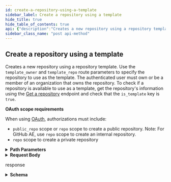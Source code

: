 ```yaml
---
id: create-a-repository-using-a-template
sidebar_label: Create a repository using a template
hide_title: true
hide_table_of_contents: true
api: {"description":"Creates a new repository using a repository template. Use the `template_owner` and `template_repo` route parameters to specify the repository to use as the template. The authenticated user must own or be a member of an organization that owns the repository. To check if a repository is available to use as a template, get the repository's information using the [Get a repository](https://docs.github.com/rest/reference/repos#get-a-repository) endpoint and check that the `is_template` key is `true`.\n\n**OAuth scope requirements**\n\nWhen using [OAuth](https://docs.github.com/apps/building-oauth-apps/understanding-scopes-for-oauth-apps/), authorizations must include:\n\n*   `public_repo` scope or `repo` scope to create a public repository. Note: For GitHub AE, use `repo` scope to create an internal repository.\n*   `repo` scope to create a private repository","externalDocs":{"description":"API method documentation","url":"https://docs.github.com/rest/reference/repos/#create-a-repository-using-a-template"},"operationId":"repos/create-using-template","parameters":[{"in":"path","name":"template_owner","required":true,"schema":{"type":"string"}},{"in":"path","name":"template_repo","required":true,"schema":{"type":"string"}}],"requestBody":{"content":{"application/json":{"example":{"description":"This is your first repository","include_all_branches":false,"name":"Hello-World","owner":"octocat","private":false},"schema":{"properties":{"description":{"description":"A short description of the new repository.","type":"string"},"include_all_branches":{"default":false,"description":"Set to `true` to include the directory structure and files from all branches in the template repository, and not just the default branch. Default: `false`.","type":"boolean"},"name":{"description":"The name of the new repository.","type":"string"},"owner":{"description":"The organization or person who will own the new repository. To create a new repository in an organization, the authenticated user must be a member of the specified organization.","type":"string"},"private":{"default":false,"description":"Either `true` to create a new private repository or `false` to create a new public one.","type":"boolean"}},"required":["name"],"type":"object"}}}},"responses":{"201":{"content":{"application/json":{"examples":{"default":{"value":{"allow_rebase_merge":true,"archive_url":"https://api.github.com/repos/octocat/Hello-World/{archive_format}{/ref}","archived":false,"assignees_url":"https://api.github.com/repos/octocat/Hello-World/assignees{/user}","blobs_url":"https://api.github.com/repos/octocat/Hello-World/git/blobs{/sha}","branches_url":"https://api.github.com/repos/octocat/Hello-World/branches{/branch}","clone_url":"https://github.com/octocat/Hello-World.git","collaborators_url":"https://api.github.com/repos/octocat/Hello-World/collaborators{/collaborator}","comments_url":"https://api.github.com/repos/octocat/Hello-World/comments{/number}","commits_url":"https://api.github.com/repos/octocat/Hello-World/commits{/sha}","compare_url":"https://api.github.com/repos/octocat/Hello-World/compare/{base}...{head}","contents_url":"https://api.github.com/repos/octocat/Hello-World/contents/{+path}","contributors_url":"https://api.github.com/repos/octocat/Hello-World/contributors","created_at":"2011-01-26T19:01:12.000Z","default_branch":"master","deployments_url":"https://api.github.com/repos/octocat/Hello-World/deployments","description":"This your first repo!","disabled":false,"downloads_url":"https://api.github.com/repos/octocat/Hello-World/downloads","events_url":"https://api.github.com/repos/octocat/Hello-World/events","fork":false,"forks":9,"forks_count":9,"forks_url":"https://api.github.com/repos/octocat/Hello-World/forks","full_name":"octocat/Hello-World","git_commits_url":"https://api.github.com/repos/octocat/Hello-World/git/commits{/sha}","git_refs_url":"https://api.github.com/repos/octocat/Hello-World/git/refs{/sha}","git_tags_url":"https://api.github.com/repos/octocat/Hello-World/git/tags{/sha}","git_url":"git:github.com/octocat/Hello-World.git","has_downloads":true,"has_issues":true,"has_pages":false,"has_projects":true,"has_wiki":true,"homepage":"https://github.com","hooks_url":"https://api.github.com/repos/octocat/Hello-World/hooks","html_url":"https://github.com/octocat/Hello-World","id":1296269,"is_template":false,"issue_comment_url":"https://api.github.com/repos/octocat/Hello-World/issues/comments{/number}","issue_events_url":"https://api.github.com/repos/octocat/Hello-World/issues/events{/number}","issues_url":"https://api.github.com/repos/octocat/Hello-World/issues{/number}","keys_url":"https://api.github.com/repos/octocat/Hello-World/keys{/key_id}","labels_url":"https://api.github.com/repos/octocat/Hello-World/labels{/name}","language":null,"languages_url":"https://api.github.com/repos/octocat/Hello-World/languages","license":{"html_url":"https://github.com/licenses/mit","key":"mit","name":"MIT License","node_id":"MDc6TGljZW5zZW1pdA==","spdx_id":"MIT","url":"https://api.github.com/licenses/mit"},"merges_url":"https://api.github.com/repos/octocat/Hello-World/merges","milestones_url":"https://api.github.com/repos/octocat/Hello-World/milestones{/number}","mirror_url":"git:git.example.com/octocat/Hello-World","name":"Hello-World","node_id":"MDEwOlJlcG9zaXRvcnkxMjk2MjY5","notifications_url":"https://api.github.com/repos/octocat/Hello-World/notifications{?since,all,participating}","open_issues":0,"open_issues_count":0,"owner":{"avatar_url":"https://github.com/images/error/octocat_happy.gif","events_url":"https://api.github.com/users/octocat/events{/privacy}","followers_url":"https://api.github.com/users/octocat/followers","following_url":"https://api.github.com/users/octocat/following{/other_user}","gists_url":"https://api.github.com/users/octocat/gists{/gist_id}","gravatar_id":"","html_url":"https://github.com/octocat","id":1,"login":"octocat","node_id":"MDQ6VXNlcjE=","organizations_url":"https://api.github.com/users/octocat/orgs","received_events_url":"https://api.github.com/users/octocat/received_events","repos_url":"https://api.github.com/users/octocat/repos","site_admin":false,"starred_url":"https://api.github.com/users/octocat/starred{/owner}{/repo}","subscriptions_url":"https://api.github.com/users/octocat/subscriptions","type":"User","url":"https://api.github.com/users/octocat"},"permissions":{"admin":false,"pull":true,"push":false},"private":false,"pulls_url":"https://api.github.com/repos/octocat/Hello-World/pulls{/number}","pushed_at":"2011-01-26T19:06:43.000Z","releases_url":"https://api.github.com/repos/octocat/Hello-World/releases{/id}","size":108,"ssh_url":"git@github.com:octocat/Hello-World.git","stargazers_count":80,"stargazers_url":"https://api.github.com/repos/octocat/Hello-World/stargazers","statuses_url":"https://api.github.com/repos/octocat/Hello-World/statuses/{sha}","subscribers_url":"https://api.github.com/repos/octocat/Hello-World/subscribers","subscription_url":"https://api.github.com/repos/octocat/Hello-World/subscription","svn_url":"https://svn.github.com/octocat/Hello-World","tags_url":"https://api.github.com/repos/octocat/Hello-World/tags","teams_url":"https://api.github.com/repos/octocat/Hello-World/teams","topics":["octocat","atom","electron","api"],"trees_url":"https://api.github.com/repos/octocat/Hello-World/git/trees{/sha}","updated_at":"2011-01-26T19:14:43.000Z","url":"https://api.github.com/repos/octocat/Hello-World","visibility":"public","watchers":80,"watchers_count":80}}},"schema":{"description":"A git repository","properties":{"allow_merge_commit":{"default":true,"description":"Whether to allow merge commits for pull requests.","example":true,"type":"boolean"},"allow_rebase_merge":{"default":true,"description":"Whether to allow rebase merges for pull requests.","example":true,"type":"boolean"},"allow_squash_merge":{"default":true,"description":"Whether to allow squash merges for pull requests.","example":true,"type":"boolean"},"archive_url":{"example":"http://api.github.com/repos/octocat/Hello-World/{archive_format}{/ref}","type":"string"},"archived":{"default":false,"description":"Whether the repository is archived.","type":"boolean"},"assignees_url":{"example":"http://api.github.com/repos/octocat/Hello-World/assignees{/user}","type":"string"},"blobs_url":{"example":"http://api.github.com/repos/octocat/Hello-World/git/blobs{/sha}","type":"string"},"branches_url":{"example":"http://api.github.com/repos/octocat/Hello-World/branches{/branch}","type":"string"},"clone_url":{"example":"https://github.com/octocat/Hello-World.git","type":"string"},"collaborators_url":{"example":"http://api.github.com/repos/octocat/Hello-World/collaborators{/collaborator}","type":"string"},"comments_url":{"example":"http://api.github.com/repos/octocat/Hello-World/comments{/number}","type":"string"},"commits_url":{"example":"http://api.github.com/repos/octocat/Hello-World/commits{/sha}","type":"string"},"compare_url":{"example":"http://api.github.com/repos/octocat/Hello-World/compare/{base}...{head}","type":"string"},"contents_url":{"example":"http://api.github.com/repos/octocat/Hello-World/contents/{+path}","type":"string"},"contributors_url":{"example":"http://api.github.com/repos/octocat/Hello-World/contributors","format":"uri","type":"string"},"created_at":{"example":"2011-01-26T19:01:12.000Z","format":"date-time","nullable":true,"type":"string"},"default_branch":{"description":"The default branch of the repository.","example":"master","type":"string"},"delete_branch_on_merge":{"default":false,"description":"Whether to delete head branches when pull requests are merged","example":false,"type":"boolean"},"deployments_url":{"example":"http://api.github.com/repos/octocat/Hello-World/deployments","format":"uri","type":"string"},"description":{"example":"This your first repo!","nullable":true,"type":"string"},"disabled":{"description":"Returns whether or not this repository disabled.","type":"boolean"},"downloads_url":{"example":"http://api.github.com/repos/octocat/Hello-World/downloads","format":"uri","type":"string"},"events_url":{"example":"http://api.github.com/repos/octocat/Hello-World/events","format":"uri","type":"string"},"fork":{"type":"boolean"},"forks":{"type":"integer"},"forks_count":{"example":9,"type":"integer"},"forks_url":{"example":"http://api.github.com/repos/octocat/Hello-World/forks","format":"uri","type":"string"},"full_name":{"example":"octocat/Hello-World","type":"string"},"git_commits_url":{"example":"http://api.github.com/repos/octocat/Hello-World/git/commits{/sha}","type":"string"},"git_refs_url":{"example":"http://api.github.com/repos/octocat/Hello-World/git/refs{/sha}","type":"string"},"git_tags_url":{"example":"http://api.github.com/repos/octocat/Hello-World/git/tags{/sha}","type":"string"},"git_url":{"example":"git:github.com/octocat/Hello-World.git","type":"string"},"has_downloads":{"default":true,"description":"Whether downloads are enabled.","example":true,"type":"boolean"},"has_issues":{"default":true,"description":"Whether issues are enabled.","example":true,"type":"boolean"},"has_pages":{"type":"boolean"},"has_projects":{"default":true,"description":"Whether projects are enabled.","example":true,"type":"boolean"},"has_wiki":{"default":true,"description":"Whether the wiki is enabled.","example":true,"type":"boolean"},"homepage":{"example":"https://github.com","format":"uri","nullable":true,"type":"string"},"hooks_url":{"example":"http://api.github.com/repos/octocat/Hello-World/hooks","format":"uri","type":"string"},"html_url":{"example":"https://github.com/octocat/Hello-World","format":"uri","type":"string"},"id":{"description":"Unique identifier of the repository","example":42,"type":"integer"},"is_template":{"default":false,"description":"Whether this repository acts as a template that can be used to generate new repositories.","example":true,"type":"boolean"},"issue_comment_url":{"example":"http://api.github.com/repos/octocat/Hello-World/issues/comments{/number}","type":"string"},"issue_events_url":{"example":"http://api.github.com/repos/octocat/Hello-World/issues/events{/number}","type":"string"},"issues_url":{"example":"http://api.github.com/repos/octocat/Hello-World/issues{/number}","type":"string"},"keys_url":{"example":"http://api.github.com/repos/octocat/Hello-World/keys{/key_id}","type":"string"},"labels_url":{"example":"http://api.github.com/repos/octocat/Hello-World/labels{/name}","type":"string"},"language":{"nullable":true,"type":"string"},"languages_url":{"example":"http://api.github.com/repos/octocat/Hello-World/languages","format":"uri","type":"string"},"license":{"allOf":[{"description":"License Simple","properties":{"html_url":{"format":"uri","type":"string"},"key":{"example":"mit","type":"string"},"name":{"example":"MIT License","type":"string"},"node_id":{"example":"MDc6TGljZW5zZW1pdA==","type":"string"},"spdx_id":{"example":"MIT","nullable":true,"type":"string"},"url":{"example":"https://api.github.com/licenses/mit","format":"uri","nullable":true,"type":"string"}},"required":["key","name","url","spdx_id","node_id"],"title":"License Simple","type":"object"}],"nullable":true},"master_branch":{"type":"string"},"merges_url":{"example":"http://api.github.com/repos/octocat/Hello-World/merges","format":"uri","type":"string"},"milestones_url":{"example":"http://api.github.com/repos/octocat/Hello-World/milestones{/number}","type":"string"},"mirror_url":{"example":"git:git.example.com/octocat/Hello-World","format":"uri","nullable":true,"type":"string"},"name":{"description":"The name of the repository.","example":"Team Environment","type":"string"},"network_count":{"type":"integer"},"node_id":{"example":"MDEwOlJlcG9zaXRvcnkxMjk2MjY5","type":"string"},"notifications_url":{"example":"http://api.github.com/repos/octocat/Hello-World/notifications{?since,all,participating}","type":"string"},"open_issues":{"type":"integer"},"open_issues_count":{"example":0,"type":"integer"},"owner":{"allOf":[{"description":"Simple User","nullable":true,"properties":{"avatar_url":{"example":"https://github.com/images/error/octocat_happy.gif","format":"uri","type":"string"},"events_url":{"example":"https://api.github.com/users/octocat/events{/privacy}","type":"string"},"followers_url":{"example":"https://api.github.com/users/octocat/followers","format":"uri","type":"string"},"following_url":{"example":"https://api.github.com/users/octocat/following{/other_user}","type":"string"},"gists_url":{"example":"https://api.github.com/users/octocat/gists{/gist_id}","type":"string"},"gravatar_id":{"example":"41d064eb2195891e12d0413f63227ea7","nullable":true,"type":"string"},"html_url":{"example":"https://github.com/octocat","format":"uri","type":"string"},"id":{"example":1,"type":"integer"},"login":{"example":"octocat","type":"string"},"node_id":{"example":"MDQ6VXNlcjE=","type":"string"},"organizations_url":{"example":"https://api.github.com/users/octocat/orgs","format":"uri","type":"string"},"received_events_url":{"example":"https://api.github.com/users/octocat/received_events","format":"uri","type":"string"},"repos_url":{"example":"https://api.github.com/users/octocat/repos","format":"uri","type":"string"},"site_admin":{"type":"boolean"},"starred_at":{"example":"\"2020-07-09T00:17:55Z\"","type":"string"},"starred_url":{"example":"https://api.github.com/users/octocat/starred{/owner}{/repo}","type":"string"},"subscriptions_url":{"example":"https://api.github.com/users/octocat/subscriptions","format":"uri","type":"string"},"type":{"example":"User","type":"string"},"url":{"example":"https://api.github.com/users/octocat","format":"uri","type":"string"}},"required":["avatar_url","events_url","followers_url","following_url","gists_url","gravatar_id","html_url","id","node_id","login","organizations_url","received_events_url","repos_url","site_admin","starred_url","subscriptions_url","type","url"],"title":"Simple User","type":"object"}],"nullable":true},"permissions":{"properties":{"admin":{"type":"boolean"},"maintain":{"type":"boolean"},"pull":{"type":"boolean"},"push":{"type":"boolean"},"triage":{"type":"boolean"}},"required":["admin","pull","push"],"type":"object"},"private":{"default":false,"description":"Whether the repository is private or public.","type":"boolean"},"pulls_url":{"example":"http://api.github.com/repos/octocat/Hello-World/pulls{/number}","type":"string"},"pushed_at":{"example":"2011-01-26T19:06:43.000Z","format":"date-time","nullable":true,"type":"string"},"releases_url":{"example":"http://api.github.com/repos/octocat/Hello-World/releases{/id}","type":"string"},"size":{"example":108,"type":"integer"},"ssh_url":{"example":"git@github.com:octocat/Hello-World.git","type":"string"},"stargazers_count":{"example":80,"type":"integer"},"stargazers_url":{"example":"http://api.github.com/repos/octocat/Hello-World/stargazers","format":"uri","type":"string"},"starred_at":{"example":"\"2020-07-09T00:17:42Z\"","type":"string"},"statuses_url":{"example":"http://api.github.com/repos/octocat/Hello-World/statuses/{sha}","type":"string"},"subscribers_count":{"type":"integer"},"subscribers_url":{"example":"http://api.github.com/repos/octocat/Hello-World/subscribers","format":"uri","type":"string"},"subscription_url":{"example":"http://api.github.com/repos/octocat/Hello-World/subscription","format":"uri","type":"string"},"svn_url":{"example":"https://svn.github.com/octocat/Hello-World","format":"uri","type":"string"},"tags_url":{"example":"http://api.github.com/repos/octocat/Hello-World/tags","format":"uri","type":"string"},"teams_url":{"example":"http://api.github.com/repos/octocat/Hello-World/teams","format":"uri","type":"string"},"temp_clone_token":{"type":"string"},"template_repository":{"nullable":true,"properties":{"allow_merge_commit":{"type":"boolean"},"allow_rebase_merge":{"type":"boolean"},"allow_squash_merge":{"type":"boolean"},"archive_url":{"type":"string"},"archived":{"type":"boolean"},"assignees_url":{"type":"string"},"blobs_url":{"type":"string"},"branches_url":{"type":"string"},"clone_url":{"type":"string"},"collaborators_url":{"type":"string"},"comments_url":{"type":"string"},"commits_url":{"type":"string"},"compare_url":{"type":"string"},"contents_url":{"type":"string"},"contributors_url":{"type":"string"},"created_at":{"type":"string"},"default_branch":{"type":"string"},"delete_branch_on_merge":{"type":"boolean"},"deployments_url":{"type":"string"},"description":{"type":"string"},"disabled":{"type":"boolean"},"downloads_url":{"type":"string"},"events_url":{"type":"string"},"fork":{"type":"boolean"},"forks_count":{"type":"integer"},"forks_url":{"type":"string"},"full_name":{"type":"string"},"git_commits_url":{"type":"string"},"git_refs_url":{"type":"string"},"git_tags_url":{"type":"string"},"git_url":{"type":"string"},"has_downloads":{"type":"boolean"},"has_issues":{"type":"boolean"},"has_pages":{"type":"boolean"},"has_projects":{"type":"boolean"},"has_wiki":{"type":"boolean"},"homepage":{"type":"string"},"hooks_url":{"type":"string"},"html_url":{"type":"string"},"id":{"type":"integer"},"is_template":{"type":"boolean"},"issue_comment_url":{"type":"string"},"issue_events_url":{"type":"string"},"issues_url":{"type":"string"},"keys_url":{"type":"string"},"labels_url":{"type":"string"},"language":{"type":"string"},"languages_url":{"type":"string"},"merges_url":{"type":"string"},"milestones_url":{"type":"string"},"mirror_url":{"type":"string"},"name":{"type":"string"},"network_count":{"type":"integer"},"node_id":{"type":"string"},"notifications_url":{"type":"string"},"open_issues_count":{"type":"integer"},"owner":{"properties":{"avatar_url":{"type":"string"},"events_url":{"type":"string"},"followers_url":{"type":"string"},"following_url":{"type":"string"},"gists_url":{"type":"string"},"gravatar_id":{"type":"string"},"html_url":{"type":"string"},"id":{"type":"integer"},"login":{"type":"string"},"node_id":{"type":"string"},"organizations_url":{"type":"string"},"received_events_url":{"type":"string"},"repos_url":{"type":"string"},"site_admin":{"type":"boolean"},"starred_url":{"type":"string"},"subscriptions_url":{"type":"string"},"type":{"type":"string"},"url":{"type":"string"}},"type":"object"},"permissions":{"properties":{"admin":{"type":"boolean"},"pull":{"type":"boolean"},"push":{"type":"boolean"}},"type":"object"},"private":{"type":"boolean"},"pulls_url":{"type":"string"},"pushed_at":{"type":"string"},"releases_url":{"type":"string"},"size":{"type":"integer"},"ssh_url":{"type":"string"},"stargazers_count":{"type":"integer"},"stargazers_url":{"type":"string"},"statuses_url":{"type":"string"},"subscribers_count":{"type":"integer"},"subscribers_url":{"type":"string"},"subscription_url":{"type":"string"},"svn_url":{"type":"string"},"tags_url":{"type":"string"},"teams_url":{"type":"string"},"temp_clone_token":{"type":"string"},"topics":{"items":{"type":"string"},"type":"array"},"trees_url":{"type":"string"},"updated_at":{"type":"string"},"url":{"type":"string"},"visibility":{"type":"string"},"watchers_count":{"type":"integer"}},"type":"object"},"topics":{"items":{"type":"string"},"type":"array"},"trees_url":{"example":"http://api.github.com/repos/octocat/Hello-World/git/trees{/sha}","type":"string"},"updated_at":{"example":"2011-01-26T19:14:43.000Z","format":"date-time","nullable":true,"type":"string"},"url":{"example":"https://api.github.com/repos/octocat/Hello-World","format":"uri","type":"string"},"visibility":{"default":"public","description":"The repository visibility: public, private, or internal.","type":"string"},"watchers":{"type":"integer"},"watchers_count":{"example":80,"type":"integer"}},"required":["archive_url","assignees_url","blobs_url","branches_url","collaborators_url","comments_url","commits_url","compare_url","contents_url","contributors_url","deployments_url","description","downloads_url","events_url","fork","forks_url","full_name","git_commits_url","git_refs_url","git_tags_url","hooks_url","html_url","id","node_id","issue_comment_url","issue_events_url","issues_url","keys_url","labels_url","languages_url","merges_url","milestones_url","name","notifications_url","owner","private","pulls_url","releases_url","stargazers_url","statuses_url","subscribers_url","subscription_url","tags_url","teams_url","trees_url","url","clone_url","default_branch","forks","forks_count","git_url","has_downloads","has_issues","has_projects","has_wiki","has_pages","homepage","language","archived","disabled","mirror_url","open_issues","open_issues_count","license","pushed_at","size","ssh_url","stargazers_count","svn_url","watchers","watchers_count","created_at","updated_at"],"title":"Repository","type":"object"}}},"description":"response","headers":{"Location":{"example":"https://api.github.com/repos/octocat/Hello-World","schema":{"type":"string"}}}}},"tags":["repos"],"x-github":{"category":"repos","enabledForGitHubApps":false,"githubCloudOnly":false,"previews":[{"name":"baptiste","note":"Creating and using repository templates is currently available for developers to preview. To access this new endpoint during the preview period, you must provide a custom [media type](https://docs.github.com/rest/overview/media-types) in the `Accept` header:\n\n```shell\napplication/vnd.github.baptiste-preview+json\n```","required":true}],"subcategory":null},"method":"post","path":"/repos/{template_owner}/{template_repo}/generate","servers":[{"url":"https://api.github.com"}],"jsonRequestBodyExample":{"description":"string","include_all_branches":false,"name":"string","owner":"string","private":false},"info":{"contact":{"name":"Support","url":"https://support.github.com/contact"},"description":"GitHub's v3 REST API.","license":{"name":"MIT","url":"https://spdx.org/licenses/MIT"},"termsOfService":"https://docs.github.com/articles/github-terms-of-service","title":"GitHub v3 REST API","version":"1.1.4","x-apisguru-categories":["collaboration","developer_tools"],"x-logo":{"url":"https://twitter.com/github/profile_image?size=original"},"x-origin":[{"format":"openapi","url":"https://raw.githubusercontent.com/github/rest-api-description/main/descriptions/api.github.com/api.github.com.json","version":"3.0"}],"x-providerName":"github.com"},"postman":{"name":"Create a repository using a template","description":{"content":"Creates a new repository using a repository template. Use the `template_owner` and `template_repo` route parameters to specify the repository to use as the template. The authenticated user must own or be a member of an organization that owns the repository. To check if a repository is available to use as a template, get the repository's information using the [Get a repository](https://docs.github.com/rest/reference/repos#get-a-repository) endpoint and check that the `is_template` key is `true`.\n\n**OAuth scope requirements**\n\nWhen using [OAuth](https://docs.github.com/apps/building-oauth-apps/understanding-scopes-for-oauth-apps/), authorizations must include:\n\n*   `public_repo` scope or `repo` scope to create a public repository. Note: For GitHub AE, use `repo` scope to create an internal repository.\n*   `repo` scope to create a private repository","type":"text/plain"},"url":{"path":["repos",":template_owner",":template_repo","generate"],"host":["{{baseUrl}}"],"query":[],"variable":[{"disabled":false,"description":{"content":"(Required) ","type":"text/plain"},"type":"any","value":"","key":"template_owner"},{"disabled":false,"description":{"content":"(Required) ","type":"text/plain"},"type":"any","value":"","key":"template_repo"}]},"header":[{"key":"Content-Type","value":"application/json"},{"key":"Accept","value":"application/json"}],"method":"POST","body":{"mode":"raw","raw":"\"\"","options":{"raw":{"language":"json"}}}}}
sidebar_class_name: "post api-method"
---
```



## Create a repository using a template



Creates a new repository using a repository template. Use the `template_owner` and `template_repo` route parameters to specify the repository to use as the template. The authenticated user must own or be a member of an organization that owns the repository. To check if a repository is available to use as a template, get the repository&#39;s information using the [Get a repository](https://docs.github.com/rest/reference/repos#get-a-repository) endpoint and check that the `is_template` key is `true`.

**OAuth scope requirements**

When using [OAuth](https://docs.github.com/apps/building-oauth-apps/understanding-scopes-for-oauth-apps/), authorizations must include:

*   `public_repo` scope or `repo` scope to create a public repository. Note: For GitHub AE, use `repo` scope to create an internal repository.
*   `repo` scope to create a private repository

<details style={{"marginBottom":"1rem"}}><summary style={{}}><strong>Path Parameters</strong></summary><div><ul><ParamsItem className={"paramsItem"} param={{"in":"path","name":"template_owner","required":true,"schema":{"type":"string"}}}></ParamsItem><ParamsItem className={"paramsItem"} param={{"in":"path","name":"template_repo","required":true,"schema":{"type":"string"}}}></ParamsItem></ul></div></details><details style={{}}><summary style={{"textAlign":"left"}}><strong>Request Body</strong></summary><div style={{"textAlign":"left","marginLeft":"1rem"}}></div><ul style={{"marginLeft":"1rem"}}><SchemaItem collapsible={false} name={"description"} required={false} schemaDescription={"A short description of the new repository."} schemaName={"string"} qualifierMessage={undefined}></SchemaItem><SchemaItem collapsible={false} name={"include_all_branches"} required={false} schemaDescription={"Set to `true` to include the directory structure and files from all branches in the template repository, and not just the default branch. Default: `false`."} schemaName={"boolean"} qualifierMessage={undefined}></SchemaItem><SchemaItem collapsible={false} name={"name"} required={true} schemaDescription={"The name of the new repository."} schemaName={"string"} qualifierMessage={undefined}></SchemaItem><SchemaItem collapsible={false} name={"owner"} required={false} schemaDescription={"The organization or person who will own the new repository. To create a new repository in an organization, the authenticated user must be a member of the specified organization."} schemaName={"string"} qualifierMessage={undefined}></SchemaItem><SchemaItem collapsible={false} name={"private"} required={false} schemaDescription={"Either `true` to create a new private repository or `false` to create a new public one."} schemaName={"boolean"} qualifierMessage={undefined}></SchemaItem></ul></details><div><ApiTabs><TabItem label={"201"} value={"201"}><div>

response

</div><div><details style={{}}><summary style={{"textAlign":"left"}}><strong>Schema</strong></summary><div style={{"textAlign":"left","marginLeft":"1rem"}}></div><ul style={{"marginLeft":"1rem"}}><SchemaItem collapsible={false} name={"allow_merge_commit"} required={false} schemaDescription={"Whether to allow merge commits for pull requests."} schemaName={"boolean"} qualifierMessage={undefined}></SchemaItem><SchemaItem collapsible={false} name={"allow_rebase_merge"} required={false} schemaDescription={"Whether to allow rebase merges for pull requests."} schemaName={"boolean"} qualifierMessage={undefined}></SchemaItem><SchemaItem collapsible={false} name={"allow_squash_merge"} required={false} schemaDescription={"Whether to allow squash merges for pull requests."} schemaName={"boolean"} qualifierMessage={undefined}></SchemaItem><SchemaItem collapsible={false} name={"archive_url"} required={true} schemaDescription={undefined} schemaName={"string"} qualifierMessage={undefined}></SchemaItem><SchemaItem collapsible={false} name={"archived"} required={true} schemaDescription={"Whether the repository is archived."} schemaName={"boolean"} qualifierMessage={undefined}></SchemaItem><SchemaItem collapsible={false} name={"assignees_url"} required={true} schemaDescription={undefined} schemaName={"string"} qualifierMessage={undefined}></SchemaItem><SchemaItem collapsible={false} name={"blobs_url"} required={true} schemaDescription={undefined} schemaName={"string"} qualifierMessage={undefined}></SchemaItem><SchemaItem collapsible={false} name={"branches_url"} required={true} schemaDescription={undefined} schemaName={"string"} qualifierMessage={undefined}></SchemaItem><SchemaItem collapsible={false} name={"clone_url"} required={true} schemaDescription={undefined} schemaName={"string"} qualifierMessage={undefined}></SchemaItem><SchemaItem collapsible={false} name={"collaborators_url"} required={true} schemaDescription={undefined} schemaName={"string"} qualifierMessage={undefined}></SchemaItem><SchemaItem collapsible={false} name={"comments_url"} required={true} schemaDescription={undefined} schemaName={"string"} qualifierMessage={undefined}></SchemaItem><SchemaItem collapsible={false} name={"commits_url"} required={true} schemaDescription={undefined} schemaName={"string"} qualifierMessage={undefined}></SchemaItem><SchemaItem collapsible={false} name={"compare_url"} required={true} schemaDescription={undefined} schemaName={"string"} qualifierMessage={undefined}></SchemaItem><SchemaItem collapsible={false} name={"contents_url"} required={true} schemaDescription={undefined} schemaName={"string"} qualifierMessage={undefined}></SchemaItem><SchemaItem collapsible={false} name={"contributors_url"} required={true} schemaDescription={undefined} schemaName={"uri"} qualifierMessage={undefined}></SchemaItem><SchemaItem collapsible={false} name={"created_at"} required={true} schemaDescription={undefined} schemaName={"date-time"} qualifierMessage={undefined}></SchemaItem><SchemaItem collapsible={false} name={"default_branch"} required={true} schemaDescription={"The default branch of the repository."} schemaName={"string"} qualifierMessage={undefined}></SchemaItem><SchemaItem collapsible={false} name={"delete_branch_on_merge"} required={false} schemaDescription={"Whether to delete head branches when pull requests are merged"} schemaName={"boolean"} qualifierMessage={undefined}></SchemaItem><SchemaItem collapsible={false} name={"deployments_url"} required={true} schemaDescription={undefined} schemaName={"uri"} qualifierMessage={undefined}></SchemaItem><SchemaItem collapsible={false} name={"description"} required={true} schemaDescription={undefined} schemaName={"string"} qualifierMessage={undefined}></SchemaItem><SchemaItem collapsible={false} name={"disabled"} required={true} schemaDescription={"Returns whether or not this repository disabled."} schemaName={"boolean"} qualifierMessage={undefined}></SchemaItem><SchemaItem collapsible={false} name={"downloads_url"} required={true} schemaDescription={undefined} schemaName={"uri"} qualifierMessage={undefined}></SchemaItem><SchemaItem collapsible={false} name={"events_url"} required={true} schemaDescription={undefined} schemaName={"uri"} qualifierMessage={undefined}></SchemaItem><SchemaItem collapsible={false} name={"fork"} required={true} schemaDescription={undefined} schemaName={"boolean"} qualifierMessage={undefined}></SchemaItem><SchemaItem collapsible={false} name={"forks"} required={true} schemaDescription={undefined} schemaName={"integer"} qualifierMessage={undefined}></SchemaItem><SchemaItem collapsible={false} name={"forks_count"} required={true} schemaDescription={undefined} schemaName={"integer"} qualifierMessage={undefined}></SchemaItem><SchemaItem collapsible={false} name={"forks_url"} required={true} schemaDescription={undefined} schemaName={"uri"} qualifierMessage={undefined}></SchemaItem><SchemaItem collapsible={false} name={"full_name"} required={true} schemaDescription={undefined} schemaName={"string"} qualifierMessage={undefined}></SchemaItem><SchemaItem collapsible={false} name={"git_commits_url"} required={true} schemaDescription={undefined} schemaName={"string"} qualifierMessage={undefined}></SchemaItem><SchemaItem collapsible={false} name={"git_refs_url"} required={true} schemaDescription={undefined} schemaName={"string"} qualifierMessage={undefined}></SchemaItem><SchemaItem collapsible={false} name={"git_tags_url"} required={true} schemaDescription={undefined} schemaName={"string"} qualifierMessage={undefined}></SchemaItem><SchemaItem collapsible={false} name={"git_url"} required={true} schemaDescription={undefined} schemaName={"string"} qualifierMessage={undefined}></SchemaItem><SchemaItem collapsible={false} name={"has_downloads"} required={true} schemaDescription={"Whether downloads are enabled."} schemaName={"boolean"} qualifierMessage={undefined}></SchemaItem><SchemaItem collapsible={false} name={"has_issues"} required={true} schemaDescription={"Whether issues are enabled."} schemaName={"boolean"} qualifierMessage={undefined}></SchemaItem><SchemaItem collapsible={false} name={"has_pages"} required={true} schemaDescription={undefined} schemaName={"boolean"} qualifierMessage={undefined}></SchemaItem><SchemaItem collapsible={false} name={"has_projects"} required={true} schemaDescription={"Whether projects are enabled."} schemaName={"boolean"} qualifierMessage={undefined}></SchemaItem><SchemaItem collapsible={false} name={"has_wiki"} required={true} schemaDescription={"Whether the wiki is enabled."} schemaName={"boolean"} qualifierMessage={undefined}></SchemaItem><SchemaItem collapsible={false} name={"homepage"} required={true} schemaDescription={undefined} schemaName={"uri"} qualifierMessage={undefined}></SchemaItem><SchemaItem collapsible={false} name={"hooks_url"} required={true} schemaDescription={undefined} schemaName={"uri"} qualifierMessage={undefined}></SchemaItem><SchemaItem collapsible={false} name={"html_url"} required={true} schemaDescription={undefined} schemaName={"uri"} qualifierMessage={undefined}></SchemaItem><SchemaItem collapsible={false} name={"id"} required={true} schemaDescription={"Unique identifier of the repository"} schemaName={"integer"} qualifierMessage={undefined}></SchemaItem><SchemaItem collapsible={false} name={"is_template"} required={false} schemaDescription={"Whether this repository acts as a template that can be used to generate new repositories."} schemaName={"boolean"} qualifierMessage={undefined}></SchemaItem><SchemaItem collapsible={false} name={"issue_comment_url"} required={true} schemaDescription={undefined} schemaName={"string"} qualifierMessage={undefined}></SchemaItem><SchemaItem collapsible={false} name={"issue_events_url"} required={true} schemaDescription={undefined} schemaName={"string"} qualifierMessage={undefined}></SchemaItem><SchemaItem collapsible={false} name={"issues_url"} required={true} schemaDescription={undefined} schemaName={"string"} qualifierMessage={undefined}></SchemaItem><SchemaItem collapsible={false} name={"keys_url"} required={true} schemaDescription={undefined} schemaName={"string"} qualifierMessage={undefined}></SchemaItem><SchemaItem collapsible={false} name={"labels_url"} required={true} schemaDescription={undefined} schemaName={"string"} qualifierMessage={undefined}></SchemaItem><SchemaItem collapsible={false} name={"language"} required={true} schemaDescription={undefined} schemaName={"string"} qualifierMessage={undefined}></SchemaItem><SchemaItem collapsible={false} name={"languages_url"} required={true} schemaDescription={undefined} schemaName={"uri"} qualifierMessage={undefined}></SchemaItem><SchemaItem collapsible={true} className={"schemaItem"}><details style={{}}><summary style={{}}><strong>license</strong><span style={{"opacity":"0.6"}}> object</span><strong style={{"fontSize":"var(--ifm-code-font-size)","color":"var(--openapi-required)"}}> required</strong></summary><div style={{"marginLeft":"1rem"}}><div><span className={"badge badge--info"} style={{"marginBottom":"1rem"}}>allOf</span><ul className={"allOf"}><SchemaItem collapsible={false} name={"html_url"} required={false} schemaDescription={undefined} schemaName={"uri"} qualifierMessage={undefined}></SchemaItem><SchemaItem collapsible={false} name={"key"} required={true} schemaDescription={undefined} schemaName={"string"} qualifierMessage={undefined}></SchemaItem><SchemaItem collapsible={false} name={"name"} required={true} schemaDescription={undefined} schemaName={"string"} qualifierMessage={undefined}></SchemaItem><SchemaItem collapsible={false} name={"node_id"} required={true} schemaDescription={undefined} schemaName={"string"} qualifierMessage={undefined}></SchemaItem><SchemaItem collapsible={false} name={"spdx_id"} required={true} schemaDescription={undefined} schemaName={"string"} qualifierMessage={undefined}></SchemaItem><SchemaItem collapsible={false} name={"url"} required={true} schemaDescription={undefined} schemaName={"uri"} qualifierMessage={undefined}></SchemaItem></ul></div></div></details></SchemaItem><SchemaItem collapsible={false} name={"master_branch"} required={false} schemaDescription={undefined} schemaName={"string"} qualifierMessage={undefined}></SchemaItem><SchemaItem collapsible={false} name={"merges_url"} required={true} schemaDescription={undefined} schemaName={"uri"} qualifierMessage={undefined}></SchemaItem><SchemaItem collapsible={false} name={"milestones_url"} required={true} schemaDescription={undefined} schemaName={"string"} qualifierMessage={undefined}></SchemaItem><SchemaItem collapsible={false} name={"mirror_url"} required={true} schemaDescription={undefined} schemaName={"uri"} qualifierMessage={undefined}></SchemaItem><SchemaItem collapsible={false} name={"name"} required={true} schemaDescription={"The name of the repository."} schemaName={"string"} qualifierMessage={undefined}></SchemaItem><SchemaItem collapsible={false} name={"network_count"} required={false} schemaDescription={undefined} schemaName={"integer"} qualifierMessage={undefined}></SchemaItem><SchemaItem collapsible={false} name={"node_id"} required={true} schemaDescription={undefined} schemaName={"string"} qualifierMessage={undefined}></SchemaItem><SchemaItem collapsible={false} name={"notifications_url"} required={true} schemaDescription={undefined} schemaName={"string"} qualifierMessage={undefined}></SchemaItem><SchemaItem collapsible={false} name={"open_issues"} required={true} schemaDescription={undefined} schemaName={"integer"} qualifierMessage={undefined}></SchemaItem><SchemaItem collapsible={false} name={"open_issues_count"} required={true} schemaDescription={undefined} schemaName={"integer"} qualifierMessage={undefined}></SchemaItem><SchemaItem collapsible={true} className={"schemaItem"}><details style={{}}><summary style={{}}><strong>owner</strong><span style={{"opacity":"0.6"}}> object</span><strong style={{"fontSize":"var(--ifm-code-font-size)","color":"var(--openapi-required)"}}> required</strong></summary><div style={{"marginLeft":"1rem"}}><div><span className={"badge badge--info"} style={{"marginBottom":"1rem"}}>allOf</span><ul className={"allOf"}><SchemaItem collapsible={false} name={"avatar_url"} required={true} schemaDescription={undefined} schemaName={"uri"} qualifierMessage={undefined}></SchemaItem><SchemaItem collapsible={false} name={"events_url"} required={true} schemaDescription={undefined} schemaName={"string"} qualifierMessage={undefined}></SchemaItem><SchemaItem collapsible={false} name={"followers_url"} required={true} schemaDescription={undefined} schemaName={"uri"} qualifierMessage={undefined}></SchemaItem><SchemaItem collapsible={false} name={"following_url"} required={true} schemaDescription={undefined} schemaName={"string"} qualifierMessage={undefined}></SchemaItem><SchemaItem collapsible={false} name={"gists_url"} required={true} schemaDescription={undefined} schemaName={"string"} qualifierMessage={undefined}></SchemaItem><SchemaItem collapsible={false} name={"gravatar_id"} required={true} schemaDescription={undefined} schemaName={"string"} qualifierMessage={undefined}></SchemaItem><SchemaItem collapsible={false} name={"html_url"} required={true} schemaDescription={undefined} schemaName={"uri"} qualifierMessage={undefined}></SchemaItem><SchemaItem collapsible={false} name={"id"} required={true} schemaDescription={undefined} schemaName={"integer"} qualifierMessage={undefined}></SchemaItem><SchemaItem collapsible={false} name={"login"} required={true} schemaDescription={undefined} schemaName={"string"} qualifierMessage={undefined}></SchemaItem><SchemaItem collapsible={false} name={"node_id"} required={true} schemaDescription={undefined} schemaName={"string"} qualifierMessage={undefined}></SchemaItem><SchemaItem collapsible={false} name={"organizations_url"} required={true} schemaDescription={undefined} schemaName={"uri"} qualifierMessage={undefined}></SchemaItem><SchemaItem collapsible={false} name={"received_events_url"} required={true} schemaDescription={undefined} schemaName={"uri"} qualifierMessage={undefined}></SchemaItem><SchemaItem collapsible={false} name={"repos_url"} required={true} schemaDescription={undefined} schemaName={"uri"} qualifierMessage={undefined}></SchemaItem><SchemaItem collapsible={false} name={"site_admin"} required={true} schemaDescription={undefined} schemaName={"boolean"} qualifierMessage={undefined}></SchemaItem><SchemaItem collapsible={false} name={"starred_at"} required={false} schemaDescription={undefined} schemaName={"string"} qualifierMessage={undefined}></SchemaItem><SchemaItem collapsible={false} name={"starred_url"} required={true} schemaDescription={undefined} schemaName={"string"} qualifierMessage={undefined}></SchemaItem><SchemaItem collapsible={false} name={"subscriptions_url"} required={true} schemaDescription={undefined} schemaName={"uri"} qualifierMessage={undefined}></SchemaItem><SchemaItem collapsible={false} name={"type"} required={true} schemaDescription={undefined} schemaName={"string"} qualifierMessage={undefined}></SchemaItem><SchemaItem collapsible={false} name={"url"} required={true} schemaDescription={undefined} schemaName={"uri"} qualifierMessage={undefined}></SchemaItem></ul></div></div></details></SchemaItem><SchemaItem collapsible={true} className={"schemaItem"}><details style={{}}><summary style={{}}><strong>permissions</strong><span style={{"opacity":"0.6"}}> object</span></summary><div style={{"marginLeft":"1rem"}}><ul><SchemaItem collapsible={false} name={"admin"} required={true} schemaDescription={undefined} schemaName={"boolean"} qualifierMessage={undefined}></SchemaItem><SchemaItem collapsible={false} name={"maintain"} required={false} schemaDescription={undefined} schemaName={"boolean"} qualifierMessage={undefined}></SchemaItem><SchemaItem collapsible={false} name={"pull"} required={true} schemaDescription={undefined} schemaName={"boolean"} qualifierMessage={undefined}></SchemaItem><SchemaItem collapsible={false} name={"push"} required={true} schemaDescription={undefined} schemaName={"boolean"} qualifierMessage={undefined}></SchemaItem><SchemaItem collapsible={false} name={"triage"} required={false} schemaDescription={undefined} schemaName={"boolean"} qualifierMessage={undefined}></SchemaItem></ul></div></details></SchemaItem><SchemaItem collapsible={false} name={"private"} required={true} schemaDescription={"Whether the repository is private or public."} schemaName={"boolean"} qualifierMessage={undefined}></SchemaItem><SchemaItem collapsible={false} name={"pulls_url"} required={true} schemaDescription={undefined} schemaName={"string"} qualifierMessage={undefined}></SchemaItem><SchemaItem collapsible={false} name={"pushed_at"} required={true} schemaDescription={undefined} schemaName={"date-time"} qualifierMessage={undefined}></SchemaItem><SchemaItem collapsible={false} name={"releases_url"} required={true} schemaDescription={undefined} schemaName={"string"} qualifierMessage={undefined}></SchemaItem><SchemaItem collapsible={false} name={"size"} required={true} schemaDescription={undefined} schemaName={"integer"} qualifierMessage={undefined}></SchemaItem><SchemaItem collapsible={false} name={"ssh_url"} required={true} schemaDescription={undefined} schemaName={"string"} qualifierMessage={undefined}></SchemaItem><SchemaItem collapsible={false} name={"stargazers_count"} required={true} schemaDescription={undefined} schemaName={"integer"} qualifierMessage={undefined}></SchemaItem><SchemaItem collapsible={false} name={"stargazers_url"} required={true} schemaDescription={undefined} schemaName={"uri"} qualifierMessage={undefined}></SchemaItem><SchemaItem collapsible={false} name={"starred_at"} required={false} schemaDescription={undefined} schemaName={"string"} qualifierMessage={undefined}></SchemaItem><SchemaItem collapsible={false} name={"statuses_url"} required={true} schemaDescription={undefined} schemaName={"string"} qualifierMessage={undefined}></SchemaItem><SchemaItem collapsible={false} name={"subscribers_count"} required={false} schemaDescription={undefined} schemaName={"integer"} qualifierMessage={undefined}></SchemaItem><SchemaItem collapsible={false} name={"subscribers_url"} required={true} schemaDescription={undefined} schemaName={"uri"} qualifierMessage={undefined}></SchemaItem><SchemaItem collapsible={false} name={"subscription_url"} required={true} schemaDescription={undefined} schemaName={"uri"} qualifierMessage={undefined}></SchemaItem><SchemaItem collapsible={false} name={"svn_url"} required={true} schemaDescription={undefined} schemaName={"uri"} qualifierMessage={undefined}></SchemaItem><SchemaItem collapsible={false} name={"tags_url"} required={true} schemaDescription={undefined} schemaName={"uri"} qualifierMessage={undefined}></SchemaItem><SchemaItem collapsible={false} name={"teams_url"} required={true} schemaDescription={undefined} schemaName={"uri"} qualifierMessage={undefined}></SchemaItem><SchemaItem collapsible={false} name={"temp_clone_token"} required={false} schemaDescription={undefined} schemaName={"string"} qualifierMessage={undefined}></SchemaItem><SchemaItem collapsible={true} className={"schemaItem"}><details style={{}}><summary style={{}}><strong>template_repository</strong><span style={{"opacity":"0.6"}}> object</span></summary><div style={{"marginLeft":"1rem"}}><ul><SchemaItem collapsible={false} name={"allow_merge_commit"} required={false} schemaDescription={undefined} schemaName={"boolean"} qualifierMessage={undefined}></SchemaItem><SchemaItem collapsible={false} name={"allow_rebase_merge"} required={false} schemaDescription={undefined} schemaName={"boolean"} qualifierMessage={undefined}></SchemaItem><SchemaItem collapsible={false} name={"allow_squash_merge"} required={false} schemaDescription={undefined} schemaName={"boolean"} qualifierMessage={undefined}></SchemaItem><SchemaItem collapsible={false} name={"archive_url"} required={false} schemaDescription={undefined} schemaName={"string"} qualifierMessage={undefined}></SchemaItem><SchemaItem collapsible={false} name={"archived"} required={false} schemaDescription={undefined} schemaName={"boolean"} qualifierMessage={undefined}></SchemaItem><SchemaItem collapsible={false} name={"assignees_url"} required={false} schemaDescription={undefined} schemaName={"string"} qualifierMessage={undefined}></SchemaItem><SchemaItem collapsible={false} name={"blobs_url"} required={false} schemaDescription={undefined} schemaName={"string"} qualifierMessage={undefined}></SchemaItem><SchemaItem collapsible={false} name={"branches_url"} required={false} schemaDescription={undefined} schemaName={"string"} qualifierMessage={undefined}></SchemaItem><SchemaItem collapsible={false} name={"clone_url"} required={false} schemaDescription={undefined} schemaName={"string"} qualifierMessage={undefined}></SchemaItem><SchemaItem collapsible={false} name={"collaborators_url"} required={false} schemaDescription={undefined} schemaName={"string"} qualifierMessage={undefined}></SchemaItem><SchemaItem collapsible={false} name={"comments_url"} required={false} schemaDescription={undefined} schemaName={"string"} qualifierMessage={undefined}></SchemaItem><SchemaItem collapsible={false} name={"commits_url"} required={false} schemaDescription={undefined} schemaName={"string"} qualifierMessage={undefined}></SchemaItem><SchemaItem collapsible={false} name={"compare_url"} required={false} schemaDescription={undefined} schemaName={"string"} qualifierMessage={undefined}></SchemaItem><SchemaItem collapsible={false} name={"contents_url"} required={false} schemaDescription={undefined} schemaName={"string"} qualifierMessage={undefined}></SchemaItem><SchemaItem collapsible={false} name={"contributors_url"} required={false} schemaDescription={undefined} schemaName={"string"} qualifierMessage={undefined}></SchemaItem><SchemaItem collapsible={false} name={"created_at"} required={false} schemaDescription={undefined} schemaName={"string"} qualifierMessage={undefined}></SchemaItem><SchemaItem collapsible={false} name={"default_branch"} required={false} schemaDescription={undefined} schemaName={"string"} qualifierMessage={undefined}></SchemaItem><SchemaItem collapsible={false} name={"delete_branch_on_merge"} required={false} schemaDescription={undefined} schemaName={"boolean"} qualifierMessage={undefined}></SchemaItem><SchemaItem collapsible={false} name={"deployments_url"} required={false} schemaDescription={undefined} schemaName={"string"} qualifierMessage={undefined}></SchemaItem><SchemaItem collapsible={false} name={"description"} required={false} schemaDescription={undefined} schemaName={"string"} qualifierMessage={undefined}></SchemaItem><SchemaItem collapsible={false} name={"disabled"} required={false} schemaDescription={undefined} schemaName={"boolean"} qualifierMessage={undefined}></SchemaItem><SchemaItem collapsible={false} name={"downloads_url"} required={false} schemaDescription={undefined} schemaName={"string"} qualifierMessage={undefined}></SchemaItem><SchemaItem collapsible={false} name={"events_url"} required={false} schemaDescription={undefined} schemaName={"string"} qualifierMessage={undefined}></SchemaItem><SchemaItem collapsible={false} name={"fork"} required={false} schemaDescription={undefined} schemaName={"boolean"} qualifierMessage={undefined}></SchemaItem><SchemaItem collapsible={false} name={"forks_count"} required={false} schemaDescription={undefined} schemaName={"integer"} qualifierMessage={undefined}></SchemaItem><SchemaItem collapsible={false} name={"forks_url"} required={false} schemaDescription={undefined} schemaName={"string"} qualifierMessage={undefined}></SchemaItem><SchemaItem collapsible={false} name={"full_name"} required={false} schemaDescription={undefined} schemaName={"string"} qualifierMessage={undefined}></SchemaItem><SchemaItem collapsible={false} name={"git_commits_url"} required={false} schemaDescription={undefined} schemaName={"string"} qualifierMessage={undefined}></SchemaItem><SchemaItem collapsible={false} name={"git_refs_url"} required={false} schemaDescription={undefined} schemaName={"string"} qualifierMessage={undefined}></SchemaItem><SchemaItem collapsible={false} name={"git_tags_url"} required={false} schemaDescription={undefined} schemaName={"string"} qualifierMessage={undefined}></SchemaItem><SchemaItem collapsible={false} name={"git_url"} required={false} schemaDescription={undefined} schemaName={"string"} qualifierMessage={undefined}></SchemaItem><SchemaItem collapsible={false} name={"has_downloads"} required={false} schemaDescription={undefined} schemaName={"boolean"} qualifierMessage={undefined}></SchemaItem><SchemaItem collapsible={false} name={"has_issues"} required={false} schemaDescription={undefined} schemaName={"boolean"} qualifierMessage={undefined}></SchemaItem><SchemaItem collapsible={false} name={"has_pages"} required={false} schemaDescription={undefined} schemaName={"boolean"} qualifierMessage={undefined}></SchemaItem><SchemaItem collapsible={false} name={"has_projects"} required={false} schemaDescription={undefined} schemaName={"boolean"} qualifierMessage={undefined}></SchemaItem><SchemaItem collapsible={false} name={"has_wiki"} required={false} schemaDescription={undefined} schemaName={"boolean"} qualifierMessage={undefined}></SchemaItem><SchemaItem collapsible={false} name={"homepage"} required={false} schemaDescription={undefined} schemaName={"string"} qualifierMessage={undefined}></SchemaItem><SchemaItem collapsible={false} name={"hooks_url"} required={false} schemaDescription={undefined} schemaName={"string"} qualifierMessage={undefined}></SchemaItem><SchemaItem collapsible={false} name={"html_url"} required={false} schemaDescription={undefined} schemaName={"string"} qualifierMessage={undefined}></SchemaItem><SchemaItem collapsible={false} name={"id"} required={false} schemaDescription={undefined} schemaName={"integer"} qualifierMessage={undefined}></SchemaItem><SchemaItem collapsible={false} name={"is_template"} required={false} schemaDescription={undefined} schemaName={"boolean"} qualifierMessage={undefined}></SchemaItem><SchemaItem collapsible={false} name={"issue_comment_url"} required={false} schemaDescription={undefined} schemaName={"string"} qualifierMessage={undefined}></SchemaItem><SchemaItem collapsible={false} name={"issue_events_url"} required={false} schemaDescription={undefined} schemaName={"string"} qualifierMessage={undefined}></SchemaItem><SchemaItem collapsible={false} name={"issues_url"} required={false} schemaDescription={undefined} schemaName={"string"} qualifierMessage={undefined}></SchemaItem><SchemaItem collapsible={false} name={"keys_url"} required={false} schemaDescription={undefined} schemaName={"string"} qualifierMessage={undefined}></SchemaItem><SchemaItem collapsible={false} name={"labels_url"} required={false} schemaDescription={undefined} schemaName={"string"} qualifierMessage={undefined}></SchemaItem><SchemaItem collapsible={false} name={"language"} required={false} schemaDescription={undefined} schemaName={"string"} qualifierMessage={undefined}></SchemaItem><SchemaItem collapsible={false} name={"languages_url"} required={false} schemaDescription={undefined} schemaName={"string"} qualifierMessage={undefined}></SchemaItem><SchemaItem collapsible={false} name={"merges_url"} required={false} schemaDescription={undefined} schemaName={"string"} qualifierMessage={undefined}></SchemaItem><SchemaItem collapsible={false} name={"milestones_url"} required={false} schemaDescription={undefined} schemaName={"string"} qualifierMessage={undefined}></SchemaItem><SchemaItem collapsible={false} name={"mirror_url"} required={false} schemaDescription={undefined} schemaName={"string"} qualifierMessage={undefined}></SchemaItem><SchemaItem collapsible={false} name={"name"} required={false} schemaDescription={undefined} schemaName={"string"} qualifierMessage={undefined}></SchemaItem><SchemaItem collapsible={false} name={"network_count"} required={false} schemaDescription={undefined} schemaName={"integer"} qualifierMessage={undefined}></SchemaItem><SchemaItem collapsible={false} name={"node_id"} required={false} schemaDescription={undefined} schemaName={"string"} qualifierMessage={undefined}></SchemaItem><SchemaItem collapsible={false} name={"notifications_url"} required={false} schemaDescription={undefined} schemaName={"string"} qualifierMessage={undefined}></SchemaItem><SchemaItem collapsible={false} name={"open_issues_count"} required={false} schemaDescription={undefined} schemaName={"integer"} qualifierMessage={undefined}></SchemaItem><SchemaItem collapsible={true} className={"schemaItem"}><details style={{}}><summary style={{}}><strong>owner</strong><span style={{"opacity":"0.6"}}> object</span></summary><div style={{"marginLeft":"1rem"}}><ul><SchemaItem collapsible={false} name={"avatar_url"} required={false} schemaDescription={undefined} schemaName={"string"} qualifierMessage={undefined}></SchemaItem><SchemaItem collapsible={false} name={"events_url"} required={false} schemaDescription={undefined} schemaName={"string"} qualifierMessage={undefined}></SchemaItem><SchemaItem collapsible={false} name={"followers_url"} required={false} schemaDescription={undefined} schemaName={"string"} qualifierMessage={undefined}></SchemaItem><SchemaItem collapsible={false} name={"following_url"} required={false} schemaDescription={undefined} schemaName={"string"} qualifierMessage={undefined}></SchemaItem><SchemaItem collapsible={false} name={"gists_url"} required={false} schemaDescription={undefined} schemaName={"string"} qualifierMessage={undefined}></SchemaItem><SchemaItem collapsible={false} name={"gravatar_id"} required={false} schemaDescription={undefined} schemaName={"string"} qualifierMessage={undefined}></SchemaItem><SchemaItem collapsible={false} name={"html_url"} required={false} schemaDescription={undefined} schemaName={"string"} qualifierMessage={undefined}></SchemaItem><SchemaItem collapsible={false} name={"id"} required={false} schemaDescription={undefined} schemaName={"integer"} qualifierMessage={undefined}></SchemaItem><SchemaItem collapsible={false} name={"login"} required={false} schemaDescription={undefined} schemaName={"string"} qualifierMessage={undefined}></SchemaItem><SchemaItem collapsible={false} name={"node_id"} required={false} schemaDescription={undefined} schemaName={"string"} qualifierMessage={undefined}></SchemaItem><SchemaItem collapsible={false} name={"organizations_url"} required={false} schemaDescription={undefined} schemaName={"string"} qualifierMessage={undefined}></SchemaItem><SchemaItem collapsible={false} name={"received_events_url"} required={false} schemaDescription={undefined} schemaName={"string"} qualifierMessage={undefined}></SchemaItem><SchemaItem collapsible={false} name={"repos_url"} required={false} schemaDescription={undefined} schemaName={"string"} qualifierMessage={undefined}></SchemaItem><SchemaItem collapsible={false} name={"site_admin"} required={false} schemaDescription={undefined} schemaName={"boolean"} qualifierMessage={undefined}></SchemaItem><SchemaItem collapsible={false} name={"starred_url"} required={false} schemaDescription={undefined} schemaName={"string"} qualifierMessage={undefined}></SchemaItem><SchemaItem collapsible={false} name={"subscriptions_url"} required={false} schemaDescription={undefined} schemaName={"string"} qualifierMessage={undefined}></SchemaItem><SchemaItem collapsible={false} name={"type"} required={false} schemaDescription={undefined} schemaName={"string"} qualifierMessage={undefined}></SchemaItem><SchemaItem collapsible={false} name={"url"} required={false} schemaDescription={undefined} schemaName={"string"} qualifierMessage={undefined}></SchemaItem></ul></div></details></SchemaItem><SchemaItem collapsible={true} className={"schemaItem"}><details style={{}}><summary style={{}}><strong>permissions</strong><span style={{"opacity":"0.6"}}> object</span></summary><div style={{"marginLeft":"1rem"}}><ul><SchemaItem collapsible={false} name={"admin"} required={false} schemaDescription={undefined} schemaName={"boolean"} qualifierMessage={undefined}></SchemaItem><SchemaItem collapsible={false} name={"pull"} required={false} schemaDescription={undefined} schemaName={"boolean"} qualifierMessage={undefined}></SchemaItem><SchemaItem collapsible={false} name={"push"} required={false} schemaDescription={undefined} schemaName={"boolean"} qualifierMessage={undefined}></SchemaItem></ul></div></details></SchemaItem><SchemaItem collapsible={false} name={"private"} required={false} schemaDescription={undefined} schemaName={"boolean"} qualifierMessage={undefined}></SchemaItem><SchemaItem collapsible={false} name={"pulls_url"} required={false} schemaDescription={undefined} schemaName={"string"} qualifierMessage={undefined}></SchemaItem><SchemaItem collapsible={false} name={"pushed_at"} required={false} schemaDescription={undefined} schemaName={"string"} qualifierMessage={undefined}></SchemaItem><SchemaItem collapsible={false} name={"releases_url"} required={false} schemaDescription={undefined} schemaName={"string"} qualifierMessage={undefined}></SchemaItem><SchemaItem collapsible={false} name={"size"} required={false} schemaDescription={undefined} schemaName={"integer"} qualifierMessage={undefined}></SchemaItem><SchemaItem collapsible={false} name={"ssh_url"} required={false} schemaDescription={undefined} schemaName={"string"} qualifierMessage={undefined}></SchemaItem><SchemaItem collapsible={false} name={"stargazers_count"} required={false} schemaDescription={undefined} schemaName={"integer"} qualifierMessage={undefined}></SchemaItem><SchemaItem collapsible={false} name={"stargazers_url"} required={false} schemaDescription={undefined} schemaName={"string"} qualifierMessage={undefined}></SchemaItem><SchemaItem collapsible={false} name={"statuses_url"} required={false} schemaDescription={undefined} schemaName={"string"} qualifierMessage={undefined}></SchemaItem><SchemaItem collapsible={false} name={"subscribers_count"} required={false} schemaDescription={undefined} schemaName={"integer"} qualifierMessage={undefined}></SchemaItem><SchemaItem collapsible={false} name={"subscribers_url"} required={false} schemaDescription={undefined} schemaName={"string"} qualifierMessage={undefined}></SchemaItem><SchemaItem collapsible={false} name={"subscription_url"} required={false} schemaDescription={undefined} schemaName={"string"} qualifierMessage={undefined}></SchemaItem><SchemaItem collapsible={false} name={"svn_url"} required={false} schemaDescription={undefined} schemaName={"string"} qualifierMessage={undefined}></SchemaItem><SchemaItem collapsible={false} name={"tags_url"} required={false} schemaDescription={undefined} schemaName={"string"} qualifierMessage={undefined}></SchemaItem><SchemaItem collapsible={false} name={"teams_url"} required={false} schemaDescription={undefined} schemaName={"string"} qualifierMessage={undefined}></SchemaItem><SchemaItem collapsible={false} name={"temp_clone_token"} required={false} schemaDescription={undefined} schemaName={"string"} qualifierMessage={undefined}></SchemaItem><SchemaItem collapsible={false} name={"topics"} required={false} schemaDescription={undefined} schemaName={"string[]"} qualifierMessage={undefined}></SchemaItem><SchemaItem collapsible={false} name={"trees_url"} required={false} schemaDescription={undefined} schemaName={"string"} qualifierMessage={undefined}></SchemaItem><SchemaItem collapsible={false} name={"updated_at"} required={false} schemaDescription={undefined} schemaName={"string"} qualifierMessage={undefined}></SchemaItem><SchemaItem collapsible={false} name={"url"} required={false} schemaDescription={undefined} schemaName={"string"} qualifierMessage={undefined}></SchemaItem><SchemaItem collapsible={false} name={"visibility"} required={false} schemaDescription={undefined} schemaName={"string"} qualifierMessage={undefined}></SchemaItem><SchemaItem collapsible={false} name={"watchers_count"} required={false} schemaDescription={undefined} schemaName={"integer"} qualifierMessage={undefined}></SchemaItem></ul></div></details></SchemaItem><SchemaItem collapsible={false} name={"topics"} required={false} schemaDescription={undefined} schemaName={"string[]"} qualifierMessage={undefined}></SchemaItem><SchemaItem collapsible={false} name={"trees_url"} required={true} schemaDescription={undefined} schemaName={"string"} qualifierMessage={undefined}></SchemaItem><SchemaItem collapsible={false} name={"updated_at"} required={true} schemaDescription={undefined} schemaName={"date-time"} qualifierMessage={undefined}></SchemaItem><SchemaItem collapsible={false} name={"url"} required={true} schemaDescription={undefined} schemaName={"uri"} qualifierMessage={undefined}></SchemaItem><SchemaItem collapsible={false} name={"visibility"} required={false} schemaDescription={"The repository visibility: public, private, or internal."} schemaName={"string"} qualifierMessage={undefined}></SchemaItem><SchemaItem collapsible={false} name={"watchers"} required={true} schemaDescription={undefined} schemaName={"integer"} qualifierMessage={undefined}></SchemaItem><SchemaItem collapsible={false} name={"watchers_count"} required={true} schemaDescription={undefined} schemaName={"integer"} qualifierMessage={undefined}></SchemaItem></ul></details></div></TabItem></ApiTabs></div>
      
